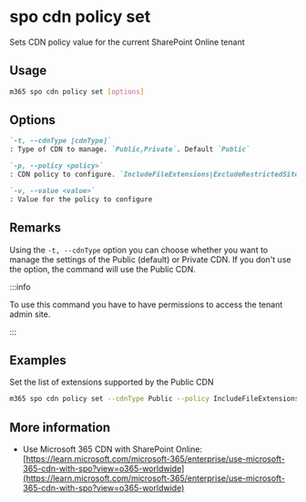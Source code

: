 
# spo cdn policy set

Sets CDN policy value for the current SharePoint Online tenant

## Usage

```sh
m365 spo cdn policy set [options]
```

## Options

```md defintion-list
`-t, --cdnType [cdnType]`
: Type of CDN to manage. `Public,Private`. Default `Public`

`-p, --policy <policy>`
: CDN policy to configure. `IncludeFileExtensions|ExcludeRestrictedSiteClassifications`

`-v, --value <value>`
: Value for the policy to configure
```

<Global />

## Remarks

Using the `-t, --cdnType` option you can choose whether you want to manage the settings of the Public (default) or Private CDN. If you don't use the option, the command will use the Public CDN.

:::info

To use this command you have to have permissions to access the tenant admin site.

:::
    
## Examples

Set the list of extensions supported by the Public CDN

```sh
m365 spo cdn policy set --cdnType Public --policy IncludeFileExtensions --value CSS,EOT,GIF,ICO,JPEG,JPG,JS,MAP,PNG,SVG,TTF,WOFF,JSON
```

## More information

- Use Microsoft 365 CDN with SharePoint Online: [https://learn.microsoft.com/microsoft-365/enterprise/use-microsoft-365-cdn-with-spo?view=o365-worldwide](https://learn.microsoft.com/microsoft-365/enterprise/use-microsoft-365-cdn-with-spo?view=o365-worldwide)
